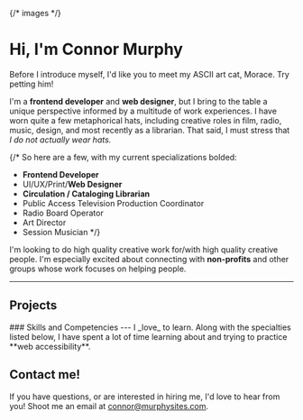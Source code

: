 
{/* images */}

# Hi, I'm Connor Murphy

<div className='ascii-feature float-left text-secondary p-2'>
  <AsciiCat />
</div>
Before I introduce myself, I'd like you to meet my ASCII art
cat, Morace. Try petting him!


I'm a **frontend developer** and **web designer**,
but I bring to the table a unique perspective informed
by a multitude of work experiences. I have worn quite a few
metaphorical hats, including creative roles in film, radio,
music, design, and most recently as a librarian. That said,
I must stress that _I do not actually wear hats._

{/* So here are a few, with my current specializations bolded:

- **Frontend Developer**
- UI/UX/Print/**Web Designer**
- **Circulation / Cataloging Librarian**
- Public Access Television Production Coordinator
- Radio Board Operator
- Art Director
- Session Musician */}

I'm looking to do high quality creative work for/with high quality
creative people. I'm especially excited about connecting with **non-profits**
and other groups whose work focuses on helping people.

---

<h2 className='text-center mb-4'>Projects</h2>

<CardBox>
  <ImgCard
    colSize='12'
    live="https://moracethechat.com"
    path='morace'
    imgSrc={morace}
    title="M.O.R.A.C.E."
    text="PHP site displaying MySQL data about album releases"
  />
  <ImgCard
    path='AshbyLibrary'
    imgSrc={librarySign}
    title="Library Shelf Signs"
    text="Wayfinding signage for the Ashby Free Public Library."
  />
  <ImgCard
    live="https://contrick-quizzical.netlify.com"
    imgSrc={quizzical}
    title="Quizzical"
    text="React app that fetches Open Trivia Database questions"
  />
</CardBox>

<Container fluid className='bg-primary text-white pb-2 pt-3 px-5 my-4'>
### Skills and Competencies
---
I _love_ to learn. Along with the specialties listed below, I have
spent a lot of time learning about and trying to practice **web
accessibility**.

<Skills variant='plain' />
</Container>

## Contact me!
If you have questions, or are interested in hiring me, I'd love to hear
from you! Shoot me an email at [connor@murphysites.com](mailto:connor@murphysites.com).